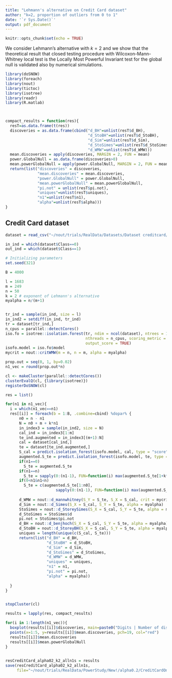 ```yaml
---
title: "Lehmann's alternative on Credit Card dataset"
author: "k=2, proportion of outliers from 0 to 1"
date: '`r Sys.Date()`'
output: pdf_document
---
```


```r
knitr::opts_chunk$set(echo = TRUE)
```

We consider Lehmann's alternative with $k = 2$ and we show that the theoretical result that closed testing procedure with Wilcoxon-Mann-Whitney local test is the Locally Most Powerful Invariant test for the global null is validated also by numerical simulations.


```r

library(doSNOW)
library(foreach)
library(nout)
library(tictoc)
library(isotree)
library(readr)
library(R.matlab)



compact_results = function(res){
  resT=as.data.frame(t(res))
  discoveries = as.data.frame(cbind("d_BH"=unlist(resT$d_BH),
                                    "d_StoBH"=unlist(resT$d_StoBH),
                                    "d_Sim"=unlist(resT$d_Sim),
                                    "d_StoSimes"=unlist(resT$d_StoSimes),
                                    "d_WMW"=unlist(resT$d_WMW)))
  mean.discoveries = apply(discoveries, MARGIN = 2, FUN = mean)
  power.GlobalNull = as.data.frame(discoveries>0)
  mean.powerGlobalNull = apply(power.GlobalNull, MARGIN = 2, FUN = mean)
  return(list("discoveries" = discoveries,
              "mean.discoveries" = mean.discoveries,
              "power.GlobalNull" = power.GlobalNull,
              "mean.powerGlobalNull" = mean.powerGlobalNull,
              "pi.not" = unlist(resT$pi.not),
              "uniques"=unlist(resT$uniques),
              "n1"=unlist(resT$n1),
              "alpha"=unlist(resT$alpha)))
}


```



## Credit Card dataset

```r
dataset = read_csv("~/nout/trials/RealData/Datasets/Dataset creditcard/creditcard.csv")

in_ind = which(dataset$Class==0)
out_ind = which(dataset$Class==1)

# Initializing parameters
set.seed(321)

B = 4000

l = 1683
m = 249
n = 50
k = 2 # exponent of Lehmann's alternative
myalpha = n/(m+1)


tr_ind = sample(in_ind, size = l)
in_ind2 = setdiff(in_ind, tr_ind)
tr = dataset[tr_ind,]
n_cpus = parallel::detectCores()
iso.fo = isotree::isolation.forest(tr, ndim = ncol(dataset), ntrees = 150, sample_size = 256,
                                   nthreads = n_cpus, scoring_metric = "depth", 
                                   output_score = TRUE)
isofo.model = iso.fo$model
mycrit = nout::critWMW(m = n, n = m, alpha = myalpha)

```




```r

prop.out = seq(0, 1, by=0.02)
n1_vec = round(prop.out*n)

cl <- makeCluster(parallel::detectCores())
clusterEvalQ(cl, {library(isotree)})
registerDoSNOW(cl)

res = list()

for(n1 in n1_vec){
  i = which(n1_vec==n1)
  res[[i]] = foreach(b = 1:B, .combine=cbind) %dopar% {
      n0 = n - n1
      N = n0 + m + k*n1
      in_index3 = sample(in_ind2, size = N)
      cal_ind = in_index3[1:m]
      te_ind.augmented = in_index3[(m+1):N]
      cal = dataset[cal_ind,]
      te = dataset[te_ind.augmented,]
      S_cal = predict.isolation_forest(isofo.model, cal, type = "score")
      augmented.S_te = predict.isolation_forest(isofo.model, te, type = "score")
      if(n1==0) 
        S_te = augmented.S_te
      if(n1==n)
        S_te = sapply(0:(n1-1), FUN=function(i) max(augmented.S_te[1+k*i], augmented.S_te[k+k*i]))
      if(0<n1&n1<n)
        S_te = c(augmented.S_te[1:n0], 
                      sapply(0:(n1-1), FUN=function(i) max(augmented.S_te[1+k*i], augmented.S_te[k+k*i])))
      
      d_WMW = nout::d_mannwhitney(S_Y = S_te, S_X = S_cal, crit = mycrit)
      d_Sim = nout::d_Simes(S_X = S_cal, S_Y = S_te, alpha = myalpha)
      StoSimes = nout::d_StoreySimes(S_X = S_cal, S_Y = S_te, alpha = myalpha)
      d_StoSimes = StoSimes$d
      pi.not = StoSimes$pi.not
      d_BH = nout::d_benjhoch(S_X = S_cal, S_Y = S_te, alpha = myalpha)
      d_StoBH = nout::d_StoreyBH(S_X = S_cal, S_Y = S_te, alpha = myalpha)
      uniques = length(unique(c(S_cal, S_te)))
      return(list("d_BH" = d_BH,
                  "d_StoBH" = d_StoBH,
                  "d_Sim" = d_Sim,
                  "d_StoSimes" = d_StoSimes,
                  "d_WMW" = d_WMW,
                  "uniques" = uniques,
                  "n1" = n1,
                  "pi.not" = pi.not,
                  "alpha" = myalpha))
  
  }
}


stopCluster(cl)

results = lapply(res, compact_results)

for(i in 1:length(n1_vec)){
  boxplot(results[[i]]$discoveries, main=paste0("Digits | Number of discoveries with ", n1_vec[[i]], " outliers"))
  points(x=1:5, y=results[[i]]$mean.discoveries, pch=19, col="red")
  results[[i]]$mean.discoveries
  results[[i]]$mean.powerGlobalNull
}

  
resCreditCard_alpha02_k2_alln1s = results
save(resCreditCard_alpha02_k2_alln1s,
     file="~/nout/trials/RealData/PowerStudy/New!/alpha0.2/CreditCardOnly0.2/Lehmann k=2/resCreditCard_alpha02_k2_alln1s")



```



